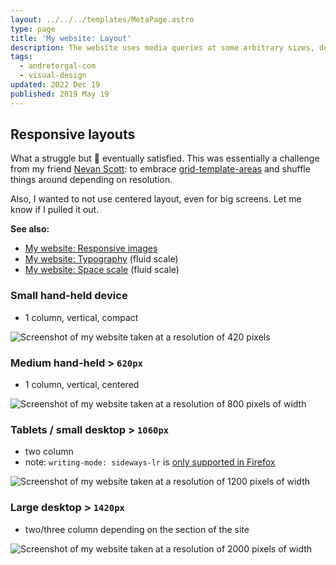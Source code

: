 ```yaml
---
layout: ../../../templates/MetaPage.astro
type: page
title: 'My website: Layout'
description: The website uses media queries at some arbitrary sizes, defined by the content itself, but there are 4 major layouts.
tags:
  - andretorgal-com
  - visual-design
updated: 2022 Dec 19
published: 2019 May 19
---
```


## Responsive layouts

What a struggle but :muscle: eventually satisfied. This was essentially a challenge from my friend [Nevan Scott](https://nevanscott.com/): to embrace [grid-template-areas](https://developer.mozilla.org/en-US/docs/Web/CSS/grid-template-areas) and shuffle things around depending on resolution.

Also, I wanted to not use centered layout, even for big screens. Let me know if I pulled it out.

**See also:**

- [My website: Responsive images](/meta/docs/responsive-images)
- [My website: Typography](/meta/docs/typography) (fluid scale)
- [My website: Space scale](/meta/docs/styling) (fluid scale)

### Small hand-held device

- 1 column, vertical, compact

![Screenshot of my website taken at a resolution of 420 pixels ](./layout/andretorgal-site-2023-layout-420-framed.png 'Screenshot: 420px')

### Medium hand-held > `620px`

- 1 column, vertical, centered

![Screenshot of my website taken at a resolution of 800 pixels of width](./layout/andretorgal-site-2023-layout-800-framed.png 'Screenshot: 800px')

### Tablets / small desktop > `1060px`

- two column
- note: `writing-mode: sideways-lr` is [only supported in Firefox](https://caniuse.com/mdn-css_properties_writing-mode_sideways_values)

![Screenshot of my website taken at a resolution of 1200 pixels of width](./layout/andretorgal-site-2023-layout-1200-framed.png 'Screenshot: 1200px')

### Large desktop > `1420px`

- two/three column depending on the section of the site

![Screenshot of my website taken at a resolution of 2000 pixels of width](./layout/andretorgal-site-2023-layout-2000-framed.png 'Screenshot: 2000px')
